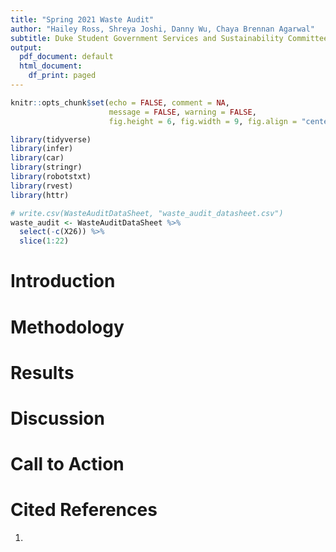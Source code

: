 ```yaml
---
title: "Spring 2021 Waste Audit"
author: "Hailey Ross, Shreya Joshi, Danny Wu, Chaya Brennan Agarwal"
subtitle: Duke Student Government Services and Sustainability Committee
output:
  pdf_document: default
  html_document:
    df_print: paged
---
```


```r
knitr::opts_chunk$set(echo = FALSE, comment = NA, 
                      message = FALSE, warning = FALSE,
                      fig.height = 6, fig.width = 9, fig.align = "center")
```

```r
library(tidyverse)
library(infer)
library(car)
library(stringr)
library(robotstxt)
library(rvest)
library(httr)
```

```r
# write.csv(WasteAuditDataSheet, "waste_audit_datasheet.csv")
waste_audit <- WasteAuditDataSheet %>% 
  select(-c(X26)) %>% 
  slice(1:22)
```

# Introduction



# Methodology



# Results



# Discussion



# Call to Action



# Cited References

1. 